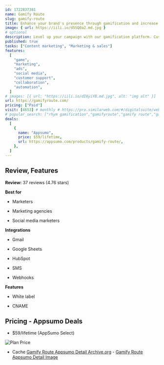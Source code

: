 ```yaml
---
id: 1722837381
name: Gamify Route
slug: gamify-route
title: Enhance your brand's presence through gamification and increase engagement effortlessly, no coding required
image: { url: https://iili.io/d5SQ0a2.md.jpg }
# optional
description: Level up your campaign with our gamification platform. Customize your branding, tailor the user experience, and drive engagementEasily create interactive, gamified campaigns in minutes, without the usual time and cost investment
published: true
tasks: ["Content marketing", "Marketing & sales"]
features:
  [
    "game",
    "marketing",
    "ads",
    "social media",
    "customer support",
    "collaboration",
    "automation",
  ]
# images: [{ url: "https://iili.io/dI8yiYB.md.jpg", alt: "img alt" }]
url: https://gamifyroute.com/
pricing: ["Paid"]
visit: [4653] # monthly # https://pro.similarweb.com/#/digitalsuite/websiteanalysis/home
# popular_search: ["rhym gamification","gamifyroute","gamify route","gamified route","how to make scratch and win"]
deals:
  [
    {
      name: "Appsumo",
      price: $59/lifetime,
      url: https://appsumo.com/products/gamify-route/,
    },
  ]
---
```


## Review, Features

**Review:** 37 reviews (4.76 stars)

**Best for**

- Marketers

- Marketing agencies

- Social media marketers

**Integrations**

- Gmail

- Google Sheets

- HubSpot

- SMS

- Webhooks

**Features**

- White label

- CNAME

## Pricing - Appsumo Deals

- $59/lifetime (AppSumo Select)

<Img src="https://iili.io/d5gkUge.png" alt="Plan Price" />

- Cache [Gamify Route Appsumo Detail Archive.org](https://web.archive.org/web/*/https://appsumo.com/products/gamify-route/) - [Gamify Route Appsumo Detail Image](https://iili.io/d5gvqrX.png)
